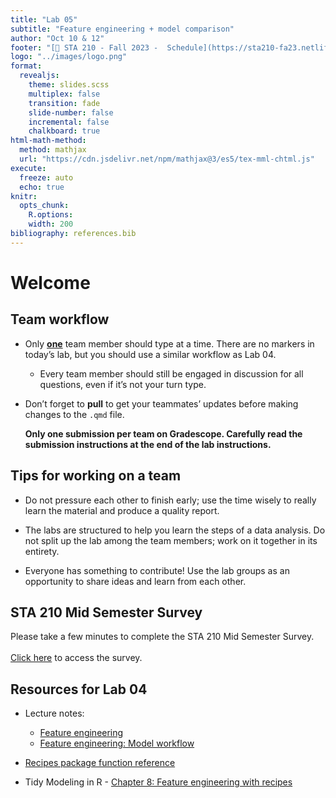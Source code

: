 ```yaml
---
title: "Lab 05"
subtitle: "Feature engineering + model comparison"
author: "Oct 10 & 12"
footer: "[🔗 STA 210 - Fall 2023 -  Schedule](https://sta210-fa23.netlify.app/schedule)"
logo: "../images/logo.png"
format: 
  revealjs:
    theme: slides.scss
    multiplex: false
    transition: fade
    slide-number: false
    incremental: false 
    chalkboard: true
html-math-method:
  method: mathjax
  url: "https://cdn.jsdelivr.net/npm/mathjax@3/es5/tex-mml-chtml.js"
execute:
  freeze: auto
  echo: true
knitr:
  opts_chunk: 
    R.options:      
    width: 200
bibliography: references.bib
---
```


# Welcome

## Team workflow

-   Only <u>**one**</u> team member should type at a time. There are no markers in today's lab, but you should use a similar workflow as Lab 04.

    -   Every team member should still be engaged in discussion for all questions, even if it's not your turn type.

-   Don't forget to **pull** to get your teammates' updates before making changes to the `.qmd` file.

    ::: callout-important
    **Only one submission per team on Gradescope. Carefully read the submission instructions at the end of the lab instructions.**
    :::

## Tips for working on a team {.midi}

-   Do not pressure each other to finish early; use the time wisely to really learn the material and produce a quality report.

-   The labs are structured to help you learn the steps of a data analysis. Do not split up the lab among the team members; work on it together in its entirety.

-   Everyone has something to contribute! Use the lab groups as an opportunity to share ideas and learn from each other.

## STA 210 Mid Semester Survey

Please take a few minutes to complete the STA 210 Mid Semester Survey.\
\
[Click here](https://duke.qualtrics.com/jfe/form/SV_86XWKdUFjvStYmW) to access the survey.

## Resources for Lab 04 {.midi}

-   Lecture notes:

    -   [Feature engineering](https://sta210-fa23.netlify.app/slides/11-feature-engineering.html#/title-slide)
    -   [Feature engineering: Model workflow](https://sta210-fa23.netlify.app/slides/12-feature-engineering-pt2.html#/title-slide)

-   [Recipes package function reference](https://recipes.tidymodels.org/reference/index.html)

-   Tidy Modeling in R - [Chapter 8: Feature engineering with recipes](https://www.tmwr.org/recipes.html)
